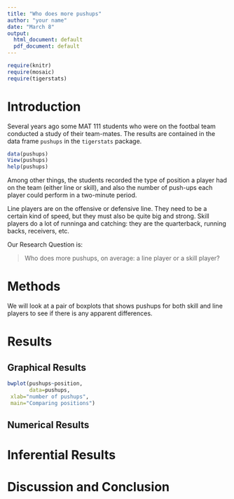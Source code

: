 ---
title: "Who does more pushups"
author: "your name"
date: "March 8"
output:
  html_document: default
  pdf_document: default
---

```{r include=FALSE}
require(knitr)
require(mosaic)
require(tigerstats)
```
<!-- We recommend you use git branches -- create a separate branch for each major section i.e. Introduction, Methods, Results, Inferential Results, and Discussion and Conclusions - leave the YAML block untouched until the final merge where you put in your own name !-->

# Introduction

Several years ago some MAT 111 students who were on the footbal team conducted a study of their team-mates.  The results are contained in the data frame `pushups` in the `tigerstats` package.

```{r eval=FALSE}
data(pushups)
View(pushups)
help(pushups)
```

Among other things, the students recorded the type of position a player had on the team (either line or skill), and also the number of push-ups each player could perform in a two-minute period.

Line players are on the offensive or defensive line.  They need to be a certain kind of speed, but they must also be quite big and strong.  Skill players do a lot of runninga and catching:  they are the quarterback, running backs, receivers, etc.

Our Research Question is:

  >Who does more pushups, on average: a line player or a skill player?


# Methods

<!--Decide on your methods:  use "variable analysis" or other appropriate descriptors.  Make sure to choose at least one graphical method and at least one numerical method.!-->



We will look at a pair of boxplots that shows pushups for both skill and line players to see if there is any apparent differences.


# Results

<!--You have both graphical and numerical methods, so you will have both graphical and numerical results to consider.!-->

## Graphical Results

<!--Your graph should have a good title, and axes should be labled as needed.  Discuss your graphical results, showing how they answer the research question.  Use specific features of the graph in your discussion.!-->

```{r}
bwplot(pushups~position,
       data=pushups,
 xlab="number of pushups",
 main="Comparing positions")
```






## Numerical Results
<!--Numerical results go here. Use the numerical results to describe the patterns if any that exist in the data as focused toward the research question!-->

# Inferential Results

<!--State hypothesis clearly.  Make sure your discussion of the inferential test covers all the aspects that the test output produces, such as test statistic, p-value etc.  Make a decision about the null hypothesis, explain the assumptions on which the selected test/procedure was based, and why the chosen procedure satisfys the assumptions and is appropriate to answer the research question!-->



# Discussion and Conclusion

<!--State your overall conclusion.  This is also a good place to mention other Research Questions that came to mind as you were carrying out this study.!-->